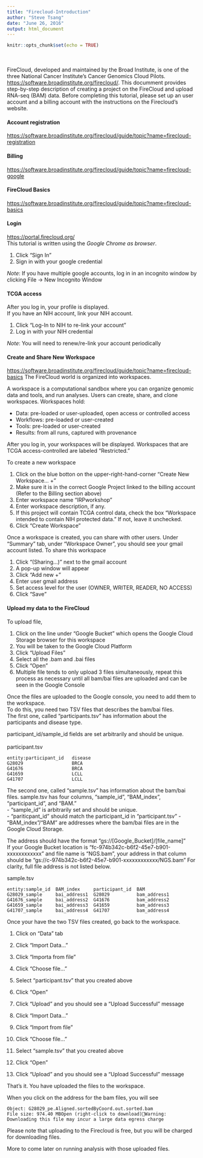 ```yaml
---
title: "Firecloud-Introduction"
author: "Steve Tsang"
date: "June 26, 2016"
output: html_document
---
```


```r
knitr::opts_chunk$set(echo = TRUE)
```
<br>
<br>
FireCloud, developed and maintained by the Broad Institute, is one of the three National Cancer Institute's Cancer Genomics Cloud Pilots.  <https://software.broadinstitute.org/firecloud/>.  This documment provides step-by-step description of creating a project on the FireCloud and upload RNA-seq (BAM) data.  Before completing this tutorial, please set up an user account and a billing account with the instructions on the Firecloud's website.

#### Account registration
<https://software.broadinstitute.org/firecloud/guide/topic?name=firecloud-registration>

#### Billing
<https://software.broadinstitute.org/firecloud/guide/topic?name=firecloud-google>

#### FireCloud Basics
<https://software.broadinstitute.org/firecloud/guide/topic?name=firecloud-basics>

#### Login
<https://portal.firecloud.org/>  
This tutorial is written using the *Google Chrome as browser*.

1. Click "Sign In"
2. Sign in with your google credential

*Note*: If you have multiple google accounts, log in in an incognito window by clicking File -> New Incognito Window


#### TCGA access

After you log in, your profile is displayed.  
If you have an NIH account, link your NIH account.

1. Click "Log-In to NIH to re-link your account"
2. Log in with your NIH credential

*Note*: You will need to renew/re-link your account periodically


#### Create and Share New Workspace
<https://software.broadinstitute.org/firecloud/guide/topic?name=firecloud-basics>
The FireCloud world is organized into workspaces.  

A workspace is a computational sandbox where you can organize genomic data and tools, and run analyses. Users can create, share, and clone workspaces. Workspaces hold:  

- Data: pre-loaded or user-uploaded, open access or controlled access  
- Workflows: pre-loaded or user-created  
- Tools: pre-loaded or user-created  
- Results: from all runs, captured with provenance  

After you log in, your workspaces will be displayed.  Workspaces that are TCGA access-controlled are labeled "Restricted."

To create a new workspace

1. Click on the blue botton on the upper-right-hand-corner "Create New Workspace... +"
2. Make sure it is in the correct Google Project linked to the billing account (Refer to the Billing section above)
3. Enter workspace name "IRPworkshop"
4. Enter workspace description, if any.
5. If this project will contain TCGA control data, check the box "Workspace intended to contain NIH protected data." If not, leave it unchecked.
6. Click "Create Workspace"

Once a workspace is created, you can share with other users.
Under "Summary" tab, under "Workspace Owner", you should see your gmail account listed.
To share this workspace

1. Click "(Sharing...)" next to the gmail account
2. A pop-up window will appear
3. Click "Add new +"
4. Enter user gmail address
5. Set access level for the user (OWNER, WRITER, READER, NO ACCESS)
6. Click "Save"

#### Upload my data to the FireCloud

To upload file,

1. Click on the line under "Google Bucket" which opens the Google Cloud Storage browser for this workspace
2. You will be taken to the Google Cloud Platform
3. Click "Upload Files"
4. Select all the .bam and .bai files
5. Click "Open"
6. Multiple file tends to only upload 3 files simultaneously, repeat this process as necessary until all bam/bai files are uploaded and can be seen in the Google Console

Once the files are uploaded to the Google console, you need to add them to the workspace.  
To do this, you need two TSV files that describes the bam/bai files.  
The first one, called "participants.tsv" has information about the participants and disease type.  
 
  
participant_id/sample_id fields are set arbitrarily and should be unique.  
<br>
participant.tsv
```{}
entity:participant_id	disease
G28029	                BRCA
G41676	                BRCA
G41659	                LCLL
G41707	                LCLL
```

The second one, called "sample.tsv" has information about the bam/bai files. sample.tsv has four columns, "sample_id", "BAM_index", "participant_id", and "BAM."   
- "sample_id" is arbitrarily set and should be unique.  
- "pariticpant_id" should match the participant_id in "participant.tsv" 
- "BAM_index"/"BAM" are addresses where the bam/bai files are in the Google Cloud Storage.  

The address should have the format "gs://[Google_Bucket]/[file_name]"  
If your Google Bucket location is "fc-974b342c-b6f2-45e7-b901-xxxxxxxxxxxx" and file name is "NGS.bam", your address in that column should be "gs://c-974b342c-b6f2-45e7-b901-xxxxxxxxxxxx/NGS.bam"  For clarity, full file address is not listed below.

sample.tsv  
```{}
entity:sample_id  BAM_index   	participant_id	BAM
G28029_sample     bai_address1	G28029	        bam_address1  
G41676_sample     bai_address2	G41676          bam_address2  
G41659_sample     bai_address3	G41659	        bam_address3  
G41707_sample     bai_address4  G41707	        bam_address4  

```

Once your have the two TSV files created, go back to the workspace.

1. Click on "Data" tab
2. Click "Import Data..."
3. Click "Importa from file"
4. Click "Choose file..."
5. Select "participant.tsv" that you created above
6. Click "Open"
7. Click "Upload" and you should see a "Upload Successful" message

1. Click "Import Data..."
2. Click "Import from file"
3. Click "Choose file..."
4. Select "sample.tsv" that you created above
5. Click "Open"
6. Click "Upload" and you should see a "Upload Successful" message

That's it.  You have uploaded the files to the workspace.  

When you click on the address for the bam files, you will see 

```{}
Object: G28029_pe.Aligned.sortedByCoord.out.sorted.bam
File size: 974.40 MBOpen (right-click to download)Warning: Downloading this file may incur a large data egress charge
```
Please note that uploading to the Firecloud is free, but you will be charged for downloading files.

More to come later on running analysis with those uploaded files.
